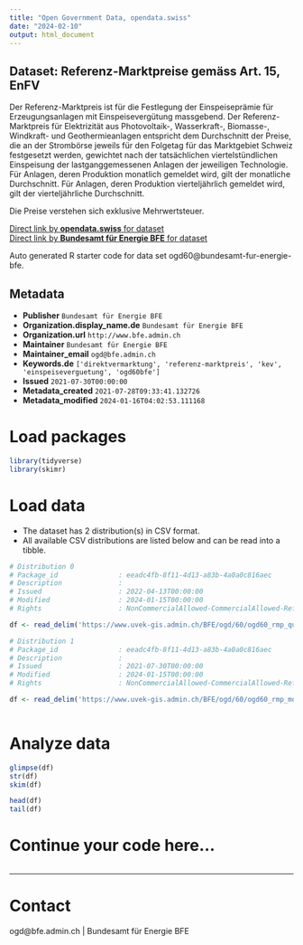 ```yaml
---
title: "Open Government Data, opendata.swiss"
date: "2024-02-10"
output: html_document
---
```


## Dataset: Referenz-Marktpreise gemäss Art. 15, EnFV

Der Referenz-Marktpreis ist für die Festlegung der Einspeiseprämie für Erzeugungsanlagen mit Einspeisevergütung massgebend. Der Referenz-Marktpreis für Elektrizität aus Photovoltaik-, Wasserkraft-, Biomasse-, Windkraft- und Geothermieanlagen entspricht dem Durchschnitt der Preise, die an der Strombörse jeweils für den Folgetag für das Marktgebiet Schweiz festgesetzt werden, gewichtet nach der tatsächlichen viertelstündlichen Einspeisung der lastganggemessenen Anlagen der jeweiligen Technologie. Für Anlagen, deren Produktion monatlich gemeldet wird, gilt der monatliche Durchschnitt. Für Anlagen, deren Produktion vierteljährlich gemeldet wird, gilt der vierteljährliche Durchschnitt.

Die Preise verstehen sich exklusive Mehrwertsteuer.

[Direct link by **opendata.swiss** for dataset](https://opendata.swiss/de/dataset/referenz-marktpreise-gemass-art-15-enfv)<br>
[Direct link by **Bundesamt für Energie BFE** for dataset](https://www.bfe.admin.ch/kev)

Auto generated R starter code for data set ogd60@bundesamt-fur-energie-bfe.

## Metadata

- **Publisher** `Bundesamt für Energie BFE`
- **Organization.display_name.de** `Bundesamt für Energie BFE`
- **Organization.url** `http://www.bfe.admin.ch`
- **Maintainer** `Bundesamt für Energie BFE`
- **Maintainer_email** `ogd@bfe.admin.ch`
- **Keywords.de** `['direktvermarktung', 'referenz-marktpreis', 'kev', 'einspeiseverguetung', 'ogd60bfe']`
- **Issued** `2021-07-30T00:00:00`
- **Metadata_created** `2021-07-28T09:33:41.132726`
- **Metadata_modified** `2024-01-16T04:02:53.111168`


# Load packages

```r

library(tidyverse)
library(skimr)

```

# Load data

-   The dataset has 2 distribution(s) in CSV format.
-   All available CSV distributions are listed below and can be read into a tibble.

```r

# Distribution 0
# Package_id               : eeadc4fb-8f11-4d13-a83b-4a0a0c816aec
# Description              : 
# Issued                   : 2022-04-13T00:00:00
# Modified                 : 2024-01-15T00:00:00
# Rights                   : NonCommercialAllowed-CommercialAllowed-ReferenceRequired

df <- read_delim('https://www.uvek-gis.admin.ch/BFE/ogd/60/ogd60_rmp_quartalspreise.csv')

# Distribution 1
# Package_id               : eeadc4fb-8f11-4d13-a83b-4a0a0c816aec
# Description              : 
# Issued                   : 2021-07-30T00:00:00
# Modified                 : 2024-01-15T00:00:00
# Rights                   : NonCommercialAllowed-CommercialAllowed-ReferenceRequired

df <- read_delim('https://www.uvek-gis.admin.ch/BFE/ogd/60/ogd60_rmp_monatspreise.csv')



```

# Analyze data

```r

glimpse(df)
str(df)
skim(df)

head(df)
tail(df)

```

# Continue your code here...

```r

```

------------------------------------------------------------------------

# Contact

ogd@bfe.admin.ch | Bundesamt für Energie BFE
